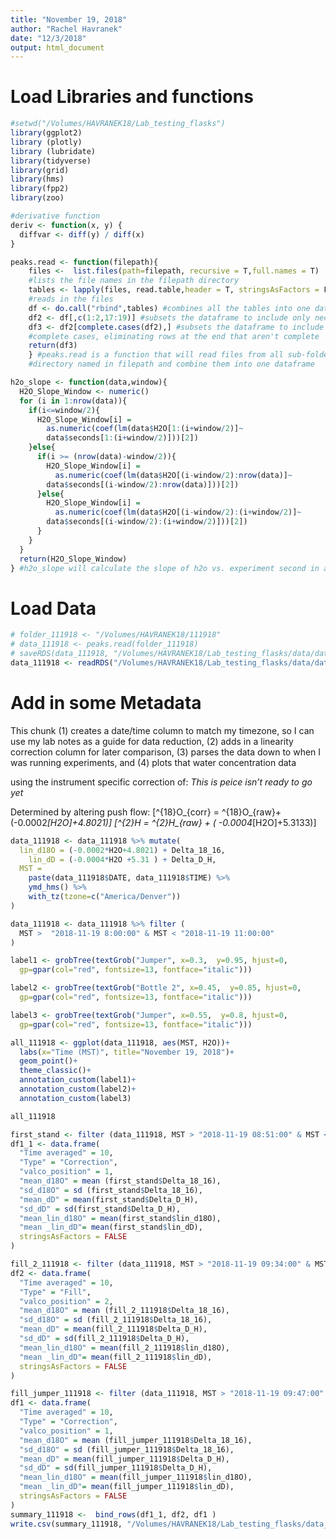 ```yaml
---
title: "November 19, 2018"
author: "Rachel Havranek"
date: "12/3/2018"
output: html_document
---
```


# Load Libraries and functions 
```r
#setwd("/Volumes/HAVRANEK18/Lab_testing_flasks")  
library(ggplot2)
library (plotly)
library (lubridate)
library(tidyverse)
library(grid)
library(hms)
library(fpp2)
library(zoo)

#derivative function 
deriv <- function(x, y) {
  diffvar <- diff(y) / diff(x)
}

peaks.read <- function(filepath){
  	files <-  list.files(path=filepath, recursive = T,full.names = T) 
	#lists the file names in the filepath directory
  	tables <- lapply(files, read.table,header = T, stringsAsFactors = F) 
	#reads in the files
  	df <- do.call("rbind",tables) #combines all the tables into one dataframe
  	df2 <- df[,c(1:2,17:19)] #subsets the dataframe to include only necessary columns
  	df3 <- df2[complete.cases(df2),] #subsets the dataframe to include only 
	#complete cases, eliminating rows at the end that aren't complete
  	return(df3)
	} #peaks.read is a function that will read files from all sub-folders of the
	#directory named in filepath and combine them into one dataframe

h2o_slope <- function(data,window){
  H2O_Slope_Window <- numeric()
  for (i in 1:nrow(data)){    
    if(i<=window/2){                                                                   
      H2O_Slope_Window[i] = 
        as.numeric(coef(lm(data$H2O[1:(i+window/2)]~
		data$seconds[1:(i+window/2)]))[2])
    }else{
      if(i >= (nrow(data)-window/2)){
        H2O_Slope_Window[i] = 
          as.numeric(coef(lm(data$H2O[(i-window/2):nrow(data)]~
		data$seconds[(i-window/2):nrow(data)]))[2])
      }else{
        H2O_Slope_Window[i] = 
          as.numeric(coef(lm(data$H2O[(i-window/2):(i+window/2)]~
		data$seconds[(i-window/2):(i+window/2)]))[2])       
      }
    }
  }
  return(H2O_Slope_Window)
} #h2o_slope will calculate the slope of h2o vs. experiment second in a moving window  
```

# Load Data 
```r
# folder_111918 <- "/Volumes/HAVRANEK18/111918"
# data_111918 <- peaks.read(folder_111918)
# saveRDS(data_111918, "/Volumes/HAVRANEK18/Lab_testing_flasks/data/data_111918.RDS")
data_111918 <- readRDS("/Volumes/HAVRANEK18/Lab_testing_flasks/data/data_111918.RDS")
```

# Add in some Metadata 
This chunk (1) creates a date/time column to match my timezone, so I can use my lab notes as a guide for data reduction, (2) adds in a linearity correction column for later comparison, (3) parses the data down to when I was running experiments, and (4) plots that water concentration data 

using the instrument specific correction of:  *This is peice isn't ready to go yet* 

Determined by altering push flow: 
\[\delta^{18}O_{corr} = \delta^{18}O_{raw}+ (-0.0002*[H2O]+4.8021)\]
\[\delta^{2}H = \delta^{2}H_{raw} + ( -0.0004*[H2O]+5.3133)\]
```r
data_111918 <- data_111918 %>% mutate(
  lin_d18O = (-0.0002*H2O+4.8021) + Delta_18_16,
    lin_dD = (-0.0004*H2O +5.31 ) + Delta_D_H,
  MST = 
    paste(data_111918$DATE, data_111918$TIME) %>% 
    ymd_hms() %>% 
    with_tz(tzone=c("America/Denver"))
)

data_111918 <- data_111918 %>% filter (
  MST >  "2018-11-19 8:00:00" & MST < "2018-11-19 11:00:00"
)

label1 <- grobTree(textGrob("Jumper", x=0.3,  y=0.95, hjust=0,
  gp=gpar(col="red", fontsize=13, fontface="italic")))

label2 <- grobTree(textGrob("Bottle 2", x=0.45,  y=0.85, hjust=0,
  gp=gpar(col="red", fontsize=13, fontface="italic")))

label3 <- grobTree(textGrob("Jumper", x=0.55,  y=0.8, hjust=0,
  gp=gpar(col="red", fontsize=13, fontface="italic")))

all_111918 <- ggplot(data_111918, aes(MST, H2O))+
  labs(x="Time (MST)", title="November 19, 2018")+
  geom_point()+
  theme_classic()+
  annotation_custom(label1)+
  annotation_custom(label2)+
  annotation_custom(label3)

all_111918
```

```r
first_stand <- filter (data_111918, MST > "2018-11-19 08:51:00" & MST < "2018-11-19 09:01:00" )
df1_1 <- data.frame(
  "Time averaged" = 10,
  "Type" = "Correction",
  "valco_position" = 1,
  "mean_d18O" = mean (first_stand$Delta_18_16),
  "sd_d18O" = sd (first_stand$Delta_18_16),
  "mean_dD" = mean(first_stand$Delta_D_H),
  "sd_dD" = sd(first_stand$Delta_D_H),
  "mean_lin_d18O" = mean(first_stand$lin_d18O),
  "mean _lin_dD"= mean(first_stand$lin_dD),
  stringsAsFactors = FALSE
)

fill_2_111918 <- filter (data_111918, MST > "2018-11-19 09:34:00" & MST < "2018-11-19 09:44:00")
df2 <- data.frame(
  "Time averaged" = 10,
  "Type" = "Fill",
  "valco_position" = 2,
  "mean_d18O" = mean (fill_2_111918$Delta_18_16),
  "sd_d18O" = sd (fill_2_111918$Delta_18_16),
  "mean_dD" = mean(fill_2_111918$Delta_D_H),
  "sd_dD" = sd(fill_2_111918$Delta_D_H),
  "mean_lin_d18O" = mean(fill_2_111918$lin_d18O),
  "mean _lin_dD"= mean(fill_2_111918$lin_dD),
  stringsAsFactors = FALSE
)

fill_jumper_111918 <- filter (data_111918, MST > "2018-11-19 09:47:00" & MST < "2018-11-19 09:57:00")
df1 <- data.frame(
  "Time averaged" = 10,
  "Type" = "Correction",
  "valco_position" = 1,
  "mean_d18O" = mean (fill_jumper_111918$Delta_18_16),
  "sd_d18O" = sd (fill_jumper_111918$Delta_18_16),
  "mean_dD" = mean(fill_jumper_111918$Delta_D_H),
  "sd_dD" = sd(fill_jumper_111918$Delta_D_H),
  "mean_lin_d18O" = mean(fill_jumper_111918$lin_d18O),
  "mean _lin_dD"= mean(fill_jumper_111918$lin_dD),
  stringsAsFactors = FALSE
)
summary_111918 <-  bind_rows(df1_1, df2, df1 )
write.csv(summary_111918, "/Volumes/HAVRANEK18/Lab_testing_flasks/data_output/111918 Summary.csv")
```

